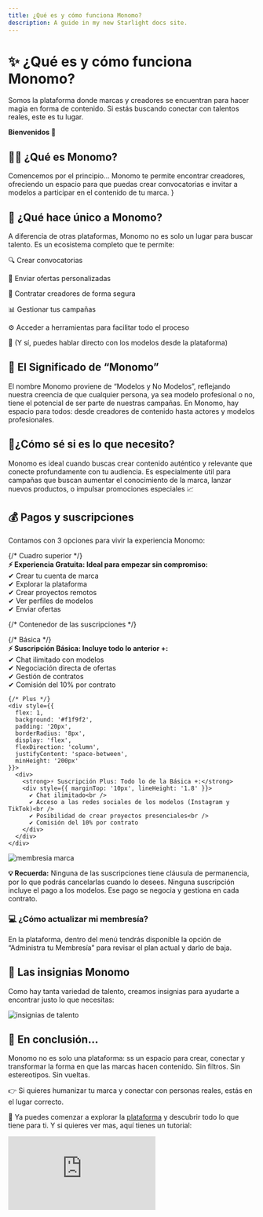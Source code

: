 ```yaml
---
title: ¿Qué es y cómo funciona Monomo?
description: A guide in my new Starlight docs site.
---
```

# ✨ ¿Qué es y cómo funciona Monomo?

Somos la plataforma donde marcas y creadores se encuentran para hacer magia en forma de contenido. Si estás buscando conectar con talentos reales, este es tu lugar.

**Bienvenidos 🤩**

## 👨‍🎨 ¿Qué es Monomo?

Comencemos por el principio… Monomo te permite encontrar creadores, ofreciendo un espacio para que puedas crear convocatorias e invitar a modelos a participar en el contenido de tu marca. }

## 💎 ¿Qué hace único a Monomo?

A diferencia de otras plataformas, Monomo no es solo un lugar para buscar talento.
Es un ecosistema completo que te permite:

🔍 Crear convocatorias

🤙 Enviar ofertas personalizadas

🤝 Contratar creadores de forma segura

📊 Gestionar tus campañas

⚙️ Acceder a herramientas para facilitar todo el proceso

📲 (Y sí, puedes hablar directo con los modelos desde la plataforma)

## 🤳 El Significado de “Monomo”

El nombre Monomo proviene de “Modelos y No Modelos”, reflejando nuestra creencia de que cualquier persona, ya sea modelo profesional o no, tiene el potencial de ser parte de nuestras campañas. En Monomo, hay espacio para todos: desde creadores de contenido hasta actores y modelos profesionales.

## 🤔¿Cómo sé si es lo que necesito?

Monomo es ideal cuando buscas crear contenido auténtico y relevante que conecte profundamente con tu audiencia. Es especialmente útil para campañas que buscan aumentar el conocimiento de la marca, lanzar nuevos productos, o impulsar promociones especiales 📈

## 💰 Pagos y suscripciones

Contamos con 3 opciones para vivir la experiencia Monomo:

<div style={{ display: 'flex', flexDirection: 'column', gap: '20px' }}>
  {/* Cuadro superior */}
  <div style={{ background: '#e9f9fc', padding: '20px', borderRadius: '8px' }}>
    <strong>⚡ Experiencia Gratuita: Ideal para empezar sin compromiso:</strong>
    <div style={{ marginTop: '10px', lineHeight: '1.8' }}>
      ✔ Crear tu cuenta de marca<br />
      ✔ Explorar la plataforma<br />
      ✔ Crear proyectos remotos<br />
      ✔ Ver perfiles de modelos<br />
      ✔ Enviar ofertas
    </div>
  </div>

  {/* Contenedor de las suscripciones */}
  <div style={{
    display: 'flex',
    gap: '20px',
    alignItems: 'stretch'
  }}>
    {/* Básica */}
    <div style={{
      flex: 1,
      background: '#fff7ed',
      padding: '20px',
      borderRadius: '8px',
      display: 'flex',
      flexDirection: 'column',
      justifyContent: 'space-between',
      minHeight: '200px'
    }}>
      <div>
        <strong>⚡ Suscripción Básica: Incluye todo lo anterior +:</strong>
        <div style={{ marginTop: '10px', lineHeight: '1.8' }}>
          ✔ Chat ilimitado con modelos<br />
          ✔ Negociación directa de ofertas<br />
          ✔ Gestión de contratos<br />
          ✔ Comisión del 10% por contrato
        </div>
      </div>
    </div>

    {/* Plus */}
    <div style={{
      flex: 1,
      background: '#f1f9f2',
      padding: '20px',
      borderRadius: '8px',
      display: 'flex',
      flexDirection: 'column',
      justifyContent: 'space-between',
      minHeight: '200px'
    }}>
      <div>
        <strong>⚡ Suscripción Plus: Todo lo de la Básica +:</strong>
        <div style={{ marginTop: '10px', lineHeight: '1.8' }}>
          ✔ Chat ilimitado<br />
          ✔ Acceso a las redes sociales de los modelos (Instagram y TikTok)<br />
          ✔ Posibilidad de crear proyectos presenciales<br />
          ✔ Comisión del 10% por contrato
        </div>
      </div>
    </div>
  </div>
</div>



![membresia marca](/images/membresia-marca.png)

**💡 Recuerda:**  Ninguna de las suscripciones tiene cláusula de permanencia, por lo que podrás cancelarlas cuando lo desees.
Ninguna suscripción incluye el pago a los modelos. Ese pago se negocia y gestiona en cada contrato.

### 💻 ¿Cómo actualizar mi membresía?

En la plataforma, dentro del menú tendrás disponible la opción de “Administra tu Membresía” para revisar el plan actual y darlo de baja. 

## 🏅 Las insignias Monomo

Como hay tanta variedad de talento, creamos insignias para ayudarte a encontrar justo lo que necesitas:

![insignias de talento](/images/insginias-talento.png)

## 🎯 En conclusión…

Monomo no es solo una plataforma: ss un espacio para crear, conectar y transformar la forma en que las marcas hacen contenido. Sin filtros. Sin estereotipos. Sin vueltas.

👉 Si quieres humanizar tu marca y conectar con personas reales, estás en el lugar correcto.

🎥 Ya puedes comenzar a explorar la [plataforma](https://app.monomo.com.co/) y descubrir todo lo que tiene para ti. Y si quieres ver mas, aquí tienes un tutorial:

<div
  style={{
    position: 'relative',
    paddingBottom: '50%',
    height: 0,
    maxWidth: '560px',
    margin: '24px auto',
  }}
>
  <iframe
    src="https://www.youtube.com/embed/MaHkyn8daVk"
    frameBorder="0"
    allow="accelerometer; autoplay; clipboard-write; encrypted-media; gyroscope; picture-in-picture"
    allowFullScreen
    style={{
      position: 'absolute',
      top: 0,
      left: 0,
      width: '100%',
      height: '100%',
      borderRadius: '12px',
    }}
  />
</div>

**¡Gracias por ser parte de nuestra comunidad! 💜**

